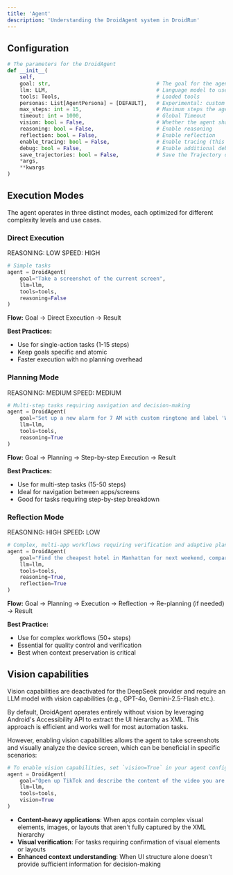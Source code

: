 ```yaml
---
title: 'Agent'
description: 'Understanding the DroidAgent system in DroidRun'
---
```



## Configuration

```python
# The parameters for the DroidAgent
def __init__(
    self, 
    goal: str,                                  # The goal for the agent to reach
    llm: LLM,                                   # Language model to use
    tools: Tools,                               # Loaded tools
    personas: List[AgentPersona] = [DEFAULT],   # Experimental: custom system prompt for agent
    max_steps: int = 15,                        # Maximum steps the agent takes
    timeout: int = 1000,                        # Global Timeout
    vision: bool = False,                       # Whether the agent shall also utilize screenshots
    reasoning: bool = False,                    # Enable reasoning
    reflection: bool = False,                   # Enable reflection
    enable_tracing: bool = False,               # Enable tracing (this requires arize phoenix)
    debug: bool = False,                        # Enable additional debug logs
    save_trajectories: bool = False,            # Save the Trajectory data of the run (GIF + logs)
    *args,
    **kwargs
)
```

## Execution Modes

The agent operates in three distinct modes, each optimized for different complexity levels and use cases.

### Direct Execution
<div style={{display: 'flex', gap: '8px', marginBottom: '16px'}}>
  <span style={{background: 'rgba(107, 114, 128, 0.2)', color: '#6b7280', padding: '4px 8px', borderRadius: '8px', fontSize: '12px', fontWeight: 'bold'}}>REASONING: LOW</span>
  <span style={{background: 'rgba(13, 147, 115, 0.2)', color: '#0D9373', padding: '4px 8px', borderRadius: '8px', fontSize: '12px', fontWeight: 'bold'}}>SPEED: HIGH</span>
</div>

```python
# Simple tasks
agent = DroidAgent(
    goal="Take a screenshot of the current screen",
    llm=llm,
    tools=tools,
    reasoning=False
)
```
**Flow:** Goal → Direct Execution → Result

**Best Practices:**
- Use for single-action tasks (1-15 steps)
- Keep goals specific and atomic
- Faster execution with no planning overhead

### Planning Mode
<div style={{display: 'flex', gap: '8px', marginBottom: '16px'}}>
  <span style={{background: 'rgba(217, 119, 6, 0.2)', color: '#d97706', padding: '4px 8px', borderRadius: '8px', fontSize: '12px', fontWeight: 'bold'}}>REASONING: MEDIUM</span>
  <span style={{background: 'rgba(217, 119, 6, 0.2)', color: '#d97706', padding: '4px 8px', borderRadius: '8px', fontSize: '12px', fontWeight: 'bold'}}>SPEED: MEDIUM</span>
</div>

```python
# Multi-step tasks requiring navigation and decision-making
agent = DroidAgent(
    goal="Set up a new alarm for 7 AM with custom ringtone and label 'Work'",
    llm=llm,
    tools=tools,
    reasoning=True
)
```
**Flow:** Goal → Planning → Step-by-step Execution → Result

**Best Practices:**
- Use for multi-step tasks (15-50 steps)
- Ideal for navigation between apps/screens
- Good for tasks requiring step-by-step breakdown


### Reflection Mode
<div style={{display: 'flex', gap: '8px', marginBottom: '16px'}}>
  <span style={{background: 'rgba(13, 147, 115, 0.2)', color: '#0D9373', padding: '4px 8px', borderRadius: '8px', fontSize: '12px', fontWeight: 'bold'}}>REASONING: HIGH</span>
  <span style={{background: 'rgba(107, 114, 128, 0.2)', color: '#6b7280', padding: '4px 8px', borderRadius: '8px', fontSize: '12px', fontWeight: 'bold'}}>SPEED: LOW</span>
</div>

```python
# Complex, multi-app workflows requiring verification and adaptive planning
agent = DroidAgent(
    goal="Find the cheapest hotel in Manhattan for next weekend, compare prices across multiple booking apps, and share the best option with my team on Slack",
    llm=llm,
    tools=tools,
    reasoning=True,
    reflection=True
)
```
**Flow:** Goal → Planning → Execution → Reflection → Re-planning (if needed) → Result

**Best Practice:**
- Use for complex workflows (50+ steps)
- Essential for quality control and verification
- Best when context preservation is critical

## Vision capabilities
<Warning>Vision capabilities are deactivated for the DeepSeek provider and require an LLM model with vision capabilities (e.g., GPT-4o, Gemini-2.5-Flash etc.).</Warning>

By default, DroidAgent operates entirely without vision by leveraging Android's Accessibility API to extract the UI hierarchy as XML. This approach is efficient and works well for most automation tasks.

However, enabling vision capabilities allows the agent to take screenshots and visually analyze the device screen, which can be beneficial in specific scenarios:
```python
# To enable vision capabilities, set `vision=True` in your agent configuration. 
agent = DroidAgent(
    goal="Open up TikTok and describe the content of the video you are seeing",
    llm=llm,
    tools=tools,
    vision=True
)
```


- **Content-heavy applications**: When apps contain complex visual elements, images, or layouts that aren't fully captured by the XML hierarchy
- **Visual verification**: For tasks requiring confirmation of visual elements or layouts
- **Enhanced context understanding**: When UI structure alone doesn't provide sufficient information for decision-making

